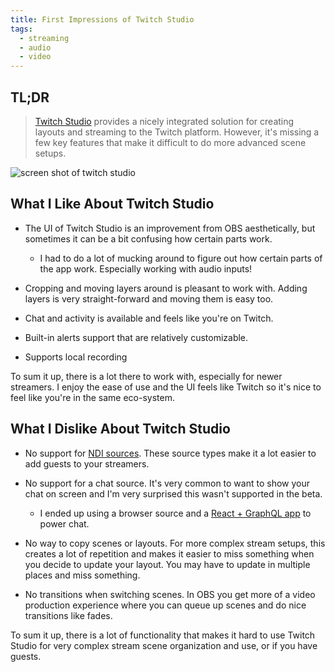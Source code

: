 ```yaml
---
title: First Impressions of Twitch Studio
tags:
  - streaming
  - audio
  - video
---
```


## TL;DR

> [Twitch Studio](https://www.twitch.tv/broadcast/studio) provides a nicely integrated solution for creating layouts and streaming to the Twitch platform. However, it's missing a few key features that make it difficult to do more advanced scene setups.

![screen shot of twitch studio](./twitch-studio.png)

## What I Like About Twitch Studio

- The UI of Twitch Studio is an improvement from OBS aesthetically, but sometimes it can be a bit confusing how certain parts work.

  - I had to do a lot of mucking around to figure out how certain parts of the app work. Especially working with audio inputs!

- Cropping and moving layers around is pleasant to work with. Adding layers is very straight-forward and moving them is easy too.

- Chat and activity is available and feels like you're on Twitch.

- Built-in alerts support that are relatively customizable.

- Supports local recording

To sum it up, there is a lot there to work with, especially for newer streamers. I enjoy the ease of use and the UI feels like Twitch so it's nice to feel like you're in the same eco-system.

## What I Dislike About Twitch Studio

- No support for [NDI sources](https://www.skype.com/en/content-creators/). These source types make it a lot easier to add guests to your streamers.

- No support for a chat source. It's very common to want to show your chat on screen and I'm very surprised this wasn't supported in the beta.

  - I ended up using a browser source and a [React + GraphQL app](https://github.com/kkemple/the-worst-dev-stream-helpers) to power chat.

- No way to copy scenes or layouts. For more complex stream setups, this creates a lot of repetition and makes it easier to miss something when you decide to update your layout. You may have to update in multiple places and miss something.

- No transitions when switching scenes. In OBS you get more of a video production experience where you can queue up scenes and do nice transitions like fades.

To sum it up, there is a lot of functionality that makes it hard to use Twitch Studio for very complex stream scene organization and use, or if you have guests.
